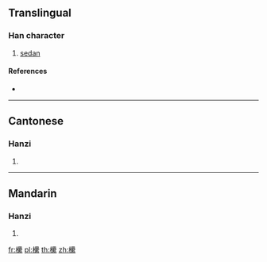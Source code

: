 ==Translingual==

===Han character===
{{Han char|rn=75|rad=木|as=21|sn=25|four=46993|canj=DWWF|ids=⿰木纍}}

# [[sedan]]

====References====
* {{Han ref|kx=0564.150|dkj=15969|dj=0953.190|hdz=21326.100|uh=6B19|ud=27417|bh=F8F2|bd=63730}}

----

==Cantonese==

===Hanzi===
{{yue-hanzi|jyut=[[leoi4]], [[leoi5]]|y=leui4, leui5}}

# {{defn|lang=yue|sort=木21}}

----

==Mandarin==

===Hanzi===
{{cmn-hanzi|pin=[[léi]] ([[lei2]]), [[quē]] ([[que1]])|wg=lei<sup>2</sup>, ch'üeh<sup>1</sup>}}

# {{defn|lang=cmn|sort=木21}}

[[fr:欙]]
[[pl:欙]]
[[th:欙]]
[[zh:欙]]